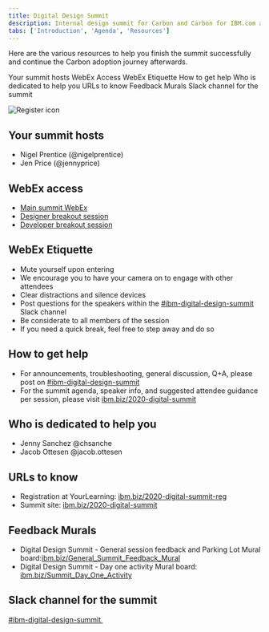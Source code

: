 ```yaml
---
title: Digital Design Summit
description: Internal design summit for Carbon and Carbon for IBM.com adopters
tabs: ['Introduction', 'Agenda', 'Resources']
---
```



<PageDescription>

Here are the various resources to help you finish the summit successfully and continue the Carbon adoption journey afterwards.

</PageDescription>

<AnchorLinks>

<AnchorLink>Your summit hosts</AnchorLink>
<AnchorLink>WebEx Access</AnchorLink>
<AnchorLink>WebEx Etiquette</AnchorLink>
<AnchorLink>How to get help</AnchorLink>
<AnchorLink>Who is dedicated to help you</AnchorLink>
<AnchorLink>URLs to know</AnchorLink>
<AnchorLink>Feedback Murals</AnchorLink>
<AnchorLink>Slack channel for the summit</AnchorLink>

</AnchorLinks>

<Row>

<Column colMd={4} colLg={4} noGutterSm>

<ResourceCard
      subTitle="2020 Digital Design Summit Registration"
      href="http://ibm.biz/2020-digital-summit-reg"
    >

![Register icon](./images/register-card-icon.png)
      
</ResourceCard>

</Column>

</Row>

<Row>

<Column colMd={8} colLg={16} noGutterSm>

## Your summit hosts
- Nigel Prentice (@nigelprentice)
- Jen Price (@jennyprice)

## WebEx access

- <a href="https://ibm.webex.com/meet/jennifer.price" target="_blank">Main summit WebEx</a>
- <a href="https://ibm.webex.com/meet/jennifer.price" target="_blank">Designer breakout session</a>
- <a href="https://ibm.webex.com/meet/jeff.chew" target="_blank">Developer breakout session</a>

## WebEx Etiquette

- Mute yourself upon entering 
- We encourage you to have your camera on to engage with other attendees
- Clear distractions and silence devices
- Post questions for the speakers within the <a href="https://ibm-studios.slack.com/archives/C01CEL0GSCD" target="_blank">#ibm-digital-design-summit</a> Slack channel
- Be considerate to all members of the session
- If you need a quick break, feel free to step away and do so

## How to get help

- For announcements, troubleshooting, general discussion, Q+A, please post on <a href="https://ibm-studios.slack.com/archives/C01CEL0GSCD" target="_blank">#ibm-digital-design-summit</a>
- For the summit agenda, speaker info, and suggested attendee guidance per session, please visit <a href="http://ibm.biz/2020-digital-summit" target="_blank">ibm.biz/2020-digital-summit</a>

## Who is dedicated to help you

- Jenny Sanchez @chsanche 
- Jacob Ottesen @jacob.ottesen 

## URLs to know

- Registration at YourLearning: <a href="http://ibm.biz/2020-digital-summit-reg" target="_blank">ibm.biz/2020-digital-summit-reg</a>
- Summit site: <a href="http://ibm.biz/2020-digital-summit" target="_blank">ibm.biz/2020-digital-summit</a>

## Feedback Murals

- Digital Design Summit - General session feedback and Parking Lot Mural board:<a href="http://ibm.biz/General_Summit_Feedback_Mural" target="_blank">ibm.biz/General_Summit_Feedback_Mural</a>
- Digital Design Summit - Day one activity Mural board: <a href="http://ibm.biz/Summit_Day_One_Activity" target="_blank">ibm.biz/Summit_Day_One_Activity</a>

## Slack channel for the summit

[#ibm-digital-design-summit ](https://ibm-studios.slack.com/archives/C2PLX8GQ6)

</Column>

</Row>